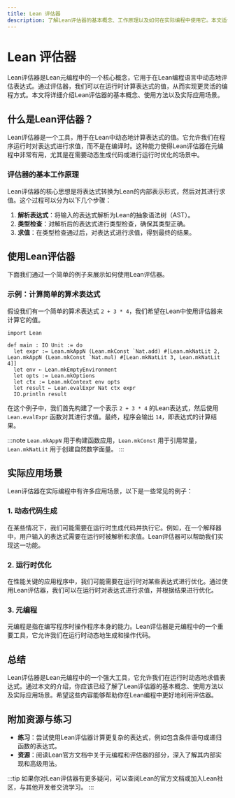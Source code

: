 ```yaml
---
title: Lean 评估器
description: 了解Lean评估器的基本概念、工作原理以及如何在实际编程中使用它。本文适合初学者，包含代码示例和实际案例。
---
```


# Lean 评估器

Lean评估器是Lean元编程中的一个核心概念，它用于在Lean编程语言中动态地评估表达式。通过评估器，我们可以在运行时计算表达式的值，从而实现更灵活的编程方式。本文将详细介绍Lean评估器的基本概念、使用方法以及实际应用场景。

## 什么是Lean评估器？

Lean评估器是一个工具，用于在Lean中动态地计算表达式的值。它允许我们在程序运行时对表达式进行求值，而不是在编译时。这种能力使得Lean评估器在元编程中非常有用，尤其是在需要动态生成代码或进行运行时优化的场景中。

### 评估器的基本工作原理

Lean评估器的核心思想是将表达式转换为Lean的内部表示形式，然后对其进行求值。这个过程可以分为以下几个步骤：

1. **解析表达式**：将输入的表达式解析为Lean的抽象语法树（AST）。
2. **类型检查**：对解析后的表达式进行类型检查，确保其类型正确。
3. **求值**：在类型检查通过后，对表达式进行求值，得到最终的结果。

## 使用Lean评估器

下面我们通过一个简单的例子来展示如何使用Lean评估器。

### 示例：计算简单的算术表达式

假设我们有一个简单的算术表达式 `2 + 3 * 4`，我们希望在Lean中使用评估器来计算它的值。

```lean
import Lean

def main : IO Unit := do
  let expr := Lean.mkAppN (Lean.mkConst `Nat.add) #[Lean.mkNatLit 2, Lean.mkAppN (Lean.mkConst `Nat.mul) #[Lean.mkNatLit 3, Lean.mkNatLit 4]]
  let env ← Lean.mkEmptyEnvironment
  let opts := Lean.mkOptions
  let ctx := Lean.mkContext env opts
  let result ← Lean.evalExpr Nat ctx expr
  IO.println result
```

在这个例子中，我们首先构建了一个表示 `2 + 3 * 4` 的Lean表达式，然后使用 `Lean.evalExpr` 函数对其进行求值。最终，程序会输出 `14`，即表达式的计算结果。

:::note
`Lean.mkAppN` 用于构建函数应用，`Lean.mkConst` 用于引用常量，`Lean.mkNatLit` 用于创建自然数字面量。
:::

## 实际应用场景

Lean评估器在实际编程中有许多应用场景，以下是一些常见的例子：

### 1. 动态代码生成

在某些情况下，我们可能需要在运行时生成代码并执行它。例如，在一个解释器中，用户输入的表达式需要在运行时被解析和求值。Lean评估器可以帮助我们实现这一功能。

### 2. 运行时优化

在性能关键的应用程序中，我们可能需要在运行时对某些表达式进行优化。通过使用Lean评估器，我们可以在运行时对表达式进行求值，并根据结果进行优化。

### 3. 元编程

元编程是指在编写程序时操作程序本身的能力。Lean评估器是元编程中的一个重要工具，它允许我们在运行时动态地生成和操作代码。

## 总结

Lean评估器是Lean元编程中的一个强大工具，它允许我们在运行时动态地求值表达式。通过本文的介绍，你应该已经了解了Lean评估器的基本概念、使用方法以及实际应用场景。希望这些内容能够帮助你在Lean编程中更好地利用评估器。

## 附加资源与练习

- **练习**：尝试使用Lean评估器计算更复杂的表达式，例如包含条件语句或递归函数的表达式。
- **资源**：阅读Lean官方文档中关于元编程和评估器的部分，深入了解其内部实现和高级用法。

:::tip
如果你对Lean评估器有更多疑问，可以查阅Lean的官方文档或加入Lean社区，与其他开发者交流学习。
:::